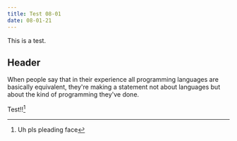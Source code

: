 ```yaml
---
title: Test 08-01
date: 08-01-21
---
```


This is a test.

## Header

When people say that in their experience all programming languages are basically equivalent, they're making a statement not about languages but about the kind of programming they've done.

Test!![^footnote]

[^footnote]: Uh pls pleading face
